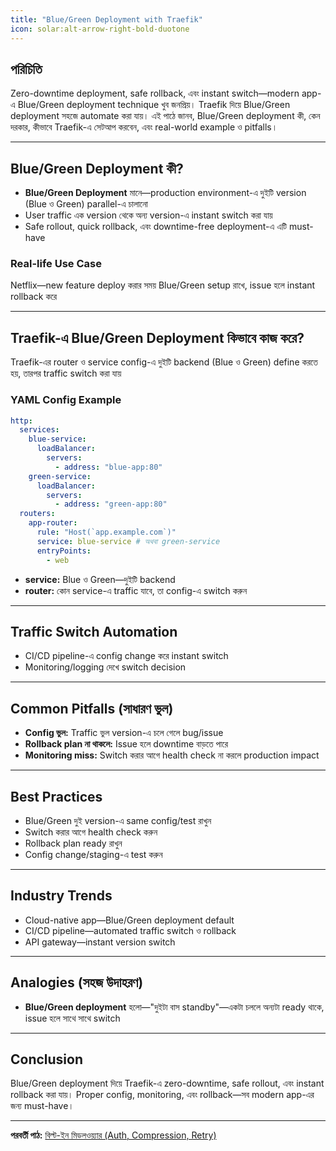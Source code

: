 ```yaml
---
title: "Blue/Green Deployment with Traefik"
icon: solar:alt-arrow-right-bold-duotone
---
```


## পরিচিতি

Zero-downtime deployment, safe rollback, এবং instant switch—modern app-এ Blue/Green deployment technique খুব জনপ্রিয়। Traefik দিয়ে Blue/Green deployment সহজে automate করা যায়। এই পাঠে জানব, Blue/Green deployment কী, কেন দরকার, কীভাবে Traefik-এ সেটআপ করবেন, এবং real-world example ও pitfalls।

---

## Blue/Green Deployment কী?

- **Blue/Green Deployment** মানে—production environment-এ দুইটি version (Blue ও Green) parallel-এ চালানো
- User traffic এক version থেকে অন্য version-এ instant switch করা যায়
- Safe rollout, quick rollback, এবং downtime-free deployment-এ এটি must-have

### Real-life Use Case
Netflix—new feature deploy করার সময় Blue/Green setup রাখে, issue হলে instant rollback করে

---

## Traefik-এ Blue/Green Deployment কিভাবে কাজ করে?

Traefik-এর router ও service config-এ দুইটি backend (Blue ও Green) define করতে হয়, তারপর traffic switch করা যায়

### YAML Config Example

```yaml
http:
  services:
    blue-service:
      loadBalancer:
        servers:
          - address: "blue-app:80"
    green-service:
      loadBalancer:
        servers:
          - address: "green-app:80"
  routers:
    app-router:
      rule: "Host(`app.example.com`)"
      service: blue-service # অথবা green-service
      entryPoints:
        - web
```

- **service:** Blue ও Green—দুইটি backend
- **router:** কোন service-এ traffic যাবে, তা config-এ switch করুন

---

## Traffic Switch Automation

- CI/CD pipeline-এ config change করে instant switch
- Monitoring/logging দেখে switch decision

---

## Common Pitfalls (সাধারণ ভুল)

- **Config ভুল:** Traffic ভুল version-এ চলে গেলে bug/issue
- **Rollback plan না থাকলে:** Issue হলে downtime বাড়তে পারে
- **Monitoring miss:** Switch করার আগে health check না করলে production impact

---

## Best Practices

- Blue/Green দুই version-এ same config/test রাখুন
- Switch করার আগে health check করুন
- Rollback plan ready রাখুন
- Config change/staging-এ test করুন

---

## Industry Trends

- Cloud-native app—Blue/Green deployment default
- CI/CD pipeline—automated traffic switch ও rollback
- API gateway—instant version switch

---

## Analogies (সহজ উদাহরণ)

- **Blue/Green deployment** হলো—"দুইটা বাস standby"—একটা চললে অন্যটা ready থাকে, issue হলে সাথে সাথে switch

---

## Conclusion

Blue/Green deployment দিয়ে Traefik-এ zero-downtime, safe rollout, এবং instant rollback করা যায়। Proper config, monitoring, এবং rollback—সব modern app-এর জন্য must-have।

---

**পরবর্তী পাঠ:** [বিল্ট-ইন মিডলওয়্যার (Auth, Compression, Retry)](/traefik/builtin-middleware)
